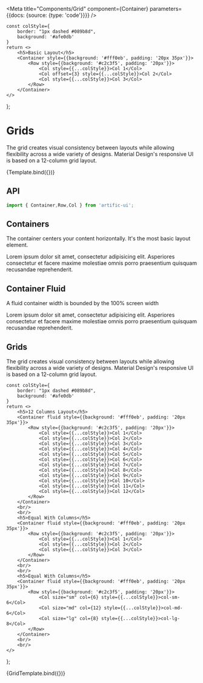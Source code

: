 

<Meta
	title="Components/Grid"
	component={Container}
	parameters={{docs: {source: {type: 'code'}}}}
/>

	const colStyle={
		border: "1px dashed #089b8d",
		background: '#afe0db'
	}
	return <>
		<h5>Basic Layout</h5>
		<Container style={{background: '#fff0eb', padding: '20px 35px'}}>
			<Row style={{background: '#c2c3f5', padding: '20px'}}>
				<Col style={{...colStyle}}>Col 1</Col>
				<Col offset={3} style={{...colStyle}}>Col 2</Col>
				<Col style={{...colStyle}}>Col 3</Col>
			</Row>
		</Container>
	</>
};

# Grids

The grid creates visual consistency between layouts while allowing flexibility across a wide variety of designs. Material Design's responsive UI is based on a 12-column grid layout.

<Canvas>
	<Story name="Default">{Template.bind({})}</Story>
</Canvas>

## API

```jsx
import { Container,Row,Col } from 'artific-ui';
```

<ArgsTable story="Default"/>

## Containers

The container centers your content horizontally. It's the most basic layout element.

<Canvas>
	<Story name="Containers">
		<Container style={{background: '#f1f1f1', padding: '20px', height: 100}}>
			<p>Lorem ipsum dolor sit amet, consectetur adipisicing elit. Asperiores consectetur et facere maxime
				molestiae omnis porro praesentium quisquam recusandae reprehenderit.</p>
		</Container>
	</Story>
</Canvas>


## Container Fluid

A fluid container width is bounded by the 100% screen width

<Canvas>
	<Story name="Container Fluid">
		<Container fluid={true} style={{background: '#f1f1f1', padding: '20px', height: 100}}>
			<p>Lorem ipsum dolor sit amet, consectetur adipisicing elit. Asperiores consectetur et facere maxime
				molestiae omnis porro praesentium quisquam recusandae reprehenderit.</p>
		</Container>
	</Story>
</Canvas>


## Grids

The grid creates visual consistency between layouts while allowing flexibility across a wide variety of designs. Material Design's responsive UI is based on a 12-column grid layout.

	const colStyle={
		border: "1px dashed #089b8d",
		background: '#afe0db'
	}
	return <>
		<h5>12 Columns Layout</h5>
		<Container fluid style={{background: '#fff0eb', padding: '20px 35px'}}>
			<Row style={{background: '#c2c3f5', padding: '20px'}}>
				<Col style={{...colStyle}}>Col 1</Col>
				<Col style={{...colStyle}}>Col 2</Col>
				<Col style={{...colStyle}}>Col 3</Col>
				<Col style={{...colStyle}}>Col 4</Col>
				<Col style={{...colStyle}}>Col 5</Col>
				<Col style={{...colStyle}}>Col 6</Col>
				<Col style={{...colStyle}}>Col 7</Col>
				<Col style={{...colStyle}}>Col 8</Col>
				<Col style={{...colStyle}}>Col 9</Col>
				<Col style={{...colStyle}}>Col 10</Col>
				<Col style={{...colStyle}}>Col 11</Col>
				<Col style={{...colStyle}}>Col 12</Col>
			</Row>
		</Container>
		<br/>
		<br/>
		<h5>Equal With Columns</h5>
		<Container fluid style={{background: '#fff0eb', padding: '20px 35px'}}>
			<Row style={{background: '#c2c3f5', padding: '20px'}}>
				<Col style={{...colStyle}}>Col 1</Col>
				<Col style={{...colStyle}}>Col 2</Col>
				<Col style={{...colStyle}}>Col 3</Col>
			</Row>
		</Container>
		<br/>
		<br/>
		<h5>Equal With Columns</h5>
		<Container fluid style={{background: '#fff0eb', padding: '20px 35px'}}>
			<Row style={{background: '#c2c3f5', padding: '20px'}}>
				<Col size="sm" col={6} style={{...colStyle}}>col-sm-6</Col>
				<Col size="md" col={12} style={{...colStyle}}>col-md-6</Col>
				<Col size="lg" col={8} style={{...colStyle}}>col-lg-8</Col>
			</Row>
		</Container>
		<br/>
		<br/>
	</>
};

<Canvas>
	<Story name="Grids">
		{GridTemplate.bind({})}
	</Story>
</Canvas>


